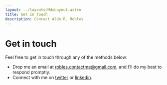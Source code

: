 ```yaml
---
layout: ../layouts/MdxLayout.astro
title: Get in touch
description: Contact Aldo R. Robles
---
```


# Get in touch

Feel free to get in touch through any of the methods below:

- Drop me an email at
  <a href="mailto:robles.contactme@gmail.com">robles.contactme@gmail.com</a>,
  and I'll do my best to respond promptly.
- Connect with me on [twitter](https://x.com/roblesdotdev) or
  [linkedin](https://linkedin.com/in/robles-ra).
